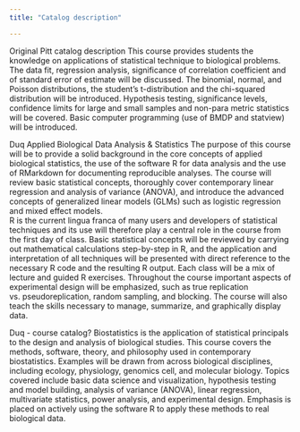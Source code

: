 ```yaml
---
title: "Catalog description"

---
```


Original Pitt catalog description
This course provides students the knowledge on applications of statistical technique to biological problems. The data fit, regression analysis, significance of correlation coefficient and of standard error of estimate will be discussed. The binomial, normal, and Poisson distributions, the student's t-distribution and the chi-squared distribution will be introduced. Hypothesis testing, significance levels, confidence limits for large and small samples and non-para metric statistics will be covered. Basic computer programming (use of BMDP and statview) will be introduced.


Duq
Applied Biological Data Analysis & Statistics
The purpose of this course will be to provide a solid background in the core concepts of applied biological statistics, the use of the software R for data analysis and the use of RMarkdown for documenting reproducible analyses.  The course will review basic statistical concepts, thoroughly cover contemporary linear regression and analysis of variance (ANOVA), and introduce the advanced concepts of generalized linear models (GLMs) such as logistic regression and mixed effect models.  
R is the current lingua franca of many users and developers of statistical techniques and its use will therefore play a central role in the course from the first day of class.  Basic statistical concepts will be reviewed by carrying out mathematical calculations step-by-step in R, and the application and interpretation of all techniques will be presented with direct reference to the necessary R code and the resulting R output.  Each class will be a mix of lecture and guided R exercises.  Throughout the course important aspects of experimental design will be emphasized, such as true replication vs. pseudoreplication, random sampling, and blocking.  The course will also teach the skills necessary to manage, summarize, and graphically display data.  

Duq - course catalog?
Biostatistics is the application of statistical principals to the design and analysis of biological studies.  This course covers the methods, software, theory, and philosophy used in contemporary biostatistics.  Examples will be drawn from across biological disciplines, including ecology, physiology, genomics cell, and molecular biology.  Topics covered include basic data science and visualization, hypothesis testing and model building, analysis of variance (ANOVA), linear regression, multivariate statistics, power analysis, and experimental design.  Emphasis is placed on actively using the software R to apply these methods to real biological data.